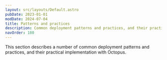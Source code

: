 ```yaml
---
layout: src/layouts/Default.astro
pubDate: 2023-01-01
modDate: 2024-07-04
title: Patterns and practices
description: Common deployment patterns and practices, and their practical implementation with Octopus.
navOrder: 180
---
```


This section describes a number of common deployment patterns and practices, and their practical implementation with Octopus.

<div class="docs-home simple-grid">
<Card
	description="Rolling deployments are a pattern whereby, instead of deploying a package to all servers at once, we slowly roll out the release by deploying it to each server one-by-one."
	imgAlt="Black and blue server icon with a rotating arrow"
	imgSrc="/docs/deployments/patterns/images/rolling-deployments.png"
	link="/docs/deployments/patterns/rolling-deployments-with-octopus"
	title="Rolling deployments"
	variant="padded"
/>
<Card
	description="Being able to roll back to a known good state of code is often just as important as deploying software."
	imgAlt="Octopus logo"
	imgSrc="/docs/img/octopus-deploy-logo.png"
	link="/docs/deployments/patterns/rollbacks"
	title="Rollbacks"
	variant="padded"
/>
<Card
	description="Implementing multi-region deployments, i.e. deploying to multiple geographic regions, with Octopus."
	imgAlt="Globe showing connected Kubernetes icons"
	imgSrc="/docs/img/octopus-deploy-logo.png"
	link="/docs/deployments/patterns/multi-region-deployment-pattern"
	title="Multi-region deployment pattern"
	variant="padded"
/>
<Card
	description="Blue/green deployments are a pattern whereby we reduce downtime during production deployments by having two separate production environments (“blue” and “green”)."
	imgAlt="Blue and green characters sitting on a see-saw with a white silhouette of a city in the background"
	imgSrc="/docs/deployments/patterns/images/blue-green.png"
	link="/docs/deployments/patterns/blue-green-deployments-with-octopus"
	title="Blue/green deployments"
	variant="padded"
/>
<Card
	description="Elastic and transient environments is a group of features to facilitate deploying to machines that are intermittently available for deployment."
	imgAlt="Octopus cowboy lassoing servers with bull horns"
	imgSrc="/docs/deployments/patterns/images/elastic.png"
	link="/docs/deployments/patterns/elastic-and-transient-environments"
	title="Elastic and transient environments"
	variant="padded"
/>
<Card
	description="Canary deployments are a pattern for rolling out releases to a subset of users or servers."
	imgAlt="Octopus logo"
	imgSrc="/docs/img/octopus-deploy-logo.png"
	link="/docs/deployments/patterns/canary-deployments-with-octopus"
	title="Canary deployments"
	variant="padded"
/>
<Card
	description="This section describes how different branching strategies can be modeled in Octopus Deploy."
	imgAlt="Octopus logo"
	imgSrc="/docs/img/octopus-deploy-logo.png"
	link="/docs/deployments/patterns/branching"
	title="Branching strategies"
	variant="padded"
/>
<Card
	description="With Octopus you can manage your deployment process as code. This means you can define your deployment process, scripts, and variables in source code."
	imgAlt="Octopus logo"
	imgSrc="/docs/img/octopus-deploy-logo.png"
	link="/docs/deployments/patterns/deployment-process-as-code"
	title="Deployment process as code"
	variant="padded"
/>
</div>
